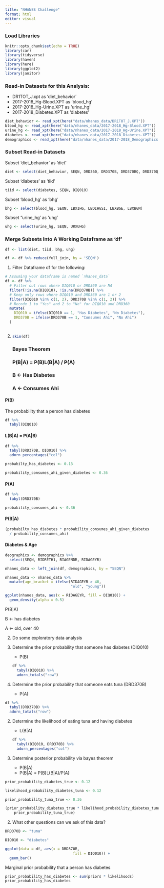 ```yaml
---
title: "NHANES Challenge"
format: html
editor: visual
---
```


### Load Libraries

```r
knitr::opts_chunk$set(echo = TRUE)
library(car)
library(tidyverse)
library(haven)
library(here)
library(ggplot2)
library(janitor)
```

### Read-in Datasets for this Analysis:

-   DR1TOT_J.xpt as 'diet_behavior'
-   2017-2018_Hg-Blood.XPT as 'blood_hg'
-   2017-2018_Hg-Urine.XPT as 'urine_hg'
-   2017-2018_Diabetes.XPT as 'diabetes'

```r
diet_behavior <- read_xpt(here("data/nhanes_data/DR1TOT_J.XPT"))
blood_hg <- read_xpt(here("data/nhanes_data/2017-2018_Hg-Blood.XPT"))
urine_hg <- read_xpt(here("data/nhanes_data/2017-2018_Hg-Urine.XPT"))
diabetes <- read_xpt(here("data/nhanes_data/2017-2018_Diabetes.XPT"))
demographics <- read_xpt(here("data/nhanes_data/2017-2018_Demographics.XPT"))
```

### Subset Read-in Datasets

Subset 'diet_behavior' as 'diet'

```r
diet <- select(diet_behavior, SEQN, DRD360, DRD370B, DRD370BQ, DRD370Q, DRD370QQ)
```

Subset 'diabetes' as 'tiid'

```r
tiid <- select(diabetes, SEQN, DIQ010)
```

Subset 'blood_hg' as 'bhg'

```r
bhg <- select(blood_hg, SEQN, LBXIHG, LBDIHGSI, LBXBGE, LBXBGM)
```

Subset "urine_hg' as 'uhg'

```r
uhg <- select(urine_hg, SEQN, URXUHG)
```

### Merge Subsets Into A Working Dataframe as 'df'

```r
df <- list(diet, tiid, bhg, uhg)

df <- df %>% reduce(full_join, by = 'SEQN')
```

1.  Filter Dataframe df for the following:

```r
# Assuming your dataframe is named `nhanes_data`
df <- df %>%
  # Filter out rows where DIQ010 or DRD360 are NA
  filter(!is.na(DIQ010), !is.na(DRD370B)) %>%
  # Keep only rows where DIQ010 and DRD360 are 1 or 2
  filter(DIQ010 %in% c(1, 2), DRD370B %in% c(1, 2)) %>%
  # Recode 1 to "Yes" and 2 to "No" for DIQ010 and DRD360
  mutate(
    DIQ010 = ifelse(DIQ010 == 1, "Has Diabetes", "No Diabetes"),
    DRD370B = ifelse(DRD370B == 1, "Consumes Ahi", "No Ahi")
  )
  
```

2.  

    ```r
    skim(df)
    ```

    ### Bayes Theorem

    ### P(B\|A) = P(B)L(B\|A) / P(A)

    ### B \<- Has Diabetes

    ### A \<- Consumes Ahi

#### P(B)

The probability that a person has diabetes

```r
df %>%
  tabyl(DIQ010)

```

#### L(B\|A) = P(A\|B)

```r
df %>% 
  tabyl(DRD370B, DIQ010) %>% 
  adorn_percentages("col")
```

```r
probabilty_has_diabetes <- 0.13
```

```r
probability_consumes_ahi_given_diabetes <- 0.36
```

#### P(A)

```r
df %>% 
  tabyl(DRD370B)
```

```r
probability_consumes_ahi <- 0.36
```

#### P(B\|A)

```r
(probabilty_has_diabetes * probability_consumes_ahi_given_diabetes
  / probability_consumes_ahi)
```

#### Diabetes & Age

```r
deographics <- demographics %>% 
  select(SEQN, RIDRETH1, RIAGENDR, RIDAGEYR)
```

```r
nhanes_data <- left_join(df, demographics, by = "SEQN")
```

```r
nhanes_data <- nhanes_data %>% 
  mutate(age_bracket = ifelse(RIDAGEYR > 40, 
                              "old", "young"))
```

```r
ggplot(nhanes_data, aes(x = RIDAGEYR, fill = DIQ010)) +
  geom_density(alpha = 0.5)
```

P(B\|A)

B \<- has diabetes

A \<- old, over 40

2.  Do some exploratory data analysis

3.  Determine the prior probability that someone has diabetes (DIQ010)

    -   P(B)

    ```r
    df %>% 
      tabyl(DIQ010) %>% 
      adorn_totals("row")
    ```

4.  Determine the prior probability that someone eats tuna (DRD370B)

    -   P(A)

```r
df %>% 
  tabyl(DRD370B) %>% 
  adorn_totals("row")
```

2.  Determine the likelihood of eating tuna and having diabetes

    -   L(B\|A)

    ```r
    df %>% 
      tabyl(DIQ010, DRD370B) %>% 
      adorn_percentages("col") 
    ```

3.  Determine posterior probability via bayes theorem

    -   P(B\|A)
    -   P(B\|A) = P(B)L(B\|A)/P(A)

```r
prior_probability_diabetes_true <- 0.12
```

```r
likelihood_probability_diabetes_tuna <- 0.12
```

```r
prior_probability_tuna_true <- 0.36
```

```r
(prior_probability_diabetes_true * likelihood_probability_diabetes_tuna / 
    prior_probability_tuna_true)
```

2.  What other questions can we ask of this data?

```r
DRD370B <- "tuna"
```

```r
DIQ010 <- "diabetes"
```

```r
ggplot(data = df, aes(x = DRD370B, 
                               fill = DIQ010)) + 
  geom_bar()
```

Marginal prior probability that a person has diabetes

```r
prior_probability_has_diabetes <- sum(priors * likelihoods)
prior_probability_has_diabetes
```
